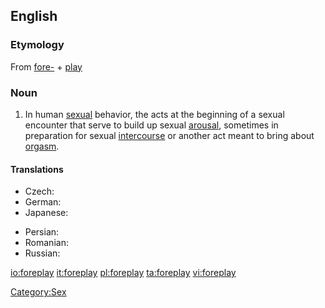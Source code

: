 ==English==

===Etymology===
{{wikipedia}}
From [[fore-]] + [[play]]

===Noun===
{{en-noun|-}}

# In human [[sexual]] behavior, the acts at the beginning of a sexual encounter that serve to build up sexual [[arousal]], sometimes in preparation for sexual [[intercourse]] or another act meant to bring about [[orgasm]].

====Translations====
{{trans-top|foreplay}}
* Czech: {{t-|cs|předehra|f}}
* German: {{t|de|Vorspiel|n}}
* Japanese: {{t|ja|前戯|tr={{Jpan|[[ぜんぎ]]}}, zengi|sc=Jpan}}
{{trans-mid}}
* Persian: {{t+|fa|عشق‌بازی|tr=eshqbazi|sc=fa-Arab|xs=Persian}}
* Romanian: {{t-|ro|preludiu|n}}
* Russian: {{t|ru|прелюдия|f|tr=preljúdija|sc=Cyrl}}
{{trans-bottom}}

[[Category:Sex]]

[[io:foreplay]]
[[it:foreplay]]
[[pl:foreplay]]
[[ta:foreplay]]
[[vi:foreplay]]